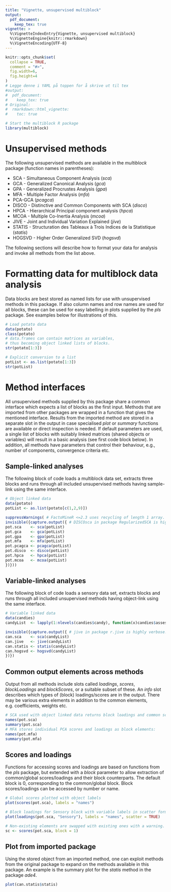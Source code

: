 ```yaml
---
title: "Vignette, unsupervised multiblock"
output: 
  pdf_document: 
    keep_tex: true
vignette: >
  %\VignetteIndexEntry{Vignette, unsupervised multiblock}
  %\VignetteEngine{knitr::rmarkdown}
  %\VignetteEncoding{UTF-8}
---
```


```r
knitr::opts_chunk$set(
  collapse = TRUE,
  comment = "#>",
  fig.width=6, 
  fig.height=4
)
# Legge denne i YAML på toppen for å skrive ut til tex
#output: 
#  pdf_document: 
#    keep_tex: true
# Original:
#  rmarkdown::html_vignette:
#    toc: true
```

```r
# Start the multiblock R package
library(multiblock)
```

# Unsupervised methods

The following unsupervised methods are available in the _multiblock_ package (function names in parentheses):

* SCA - Simultaneous Component Analysis (_sca_)
* GCA - Generalized Canonical Analysis (_gca_)
* GPA - Generalized Procrustes Analysis (_gpa_)
* MFA - Multiple Factor Analysis (_mfa_)
* PCA-GCA (_pcagca_)
* DISCO - Distinctive and Common Components with SCA (_disco_)
* HPCA - Hierarchical Principal component analysis (_hpca_)
* MCOA - Multiple Co-Inertia Analysis (_mcoa_)
* JIVE - Joint and Individual Variation Explained (_jive_)
* STATIS - Structuration des Tableaux à Trois Indices de la Statistique (_statis_)
* HOGSVD - Higher Order Generalized SVD (_hogsvd_)

The following sections will describe how to format your data for analysis and invoke all methods from the list above.


# Formatting data for multiblock data analysis

Data blocks are best stored as named lists for use with unsupervised methods in
this package. If also column names and row names are used for all blocks, these
can be used for easy labelling in plots supplied by the _pls_ package. See 
examples below for illustrations of this.

```r
# Load potato data
data(potato)
class(potato)
# data.frames can contain matrices as variables, 
# thus becoming object linked lists of blocks.
str(potato[1:3])

# Explicit conversion to a list
potList <- as.list(potato[1:3])
str(potList)
```


# Method interfaces

All unsupervised methods supplied by this package share a common interface which expects a list of blocks as the first input. Methods that are imported from other packages are wrapped in a function that gives the mentioned interface. Results from the imported method are stored in a separate slot in the output in case specialised _plot_ or _summary_ functions are available or direct inspection is needed. If default parameters are used, a single list of blocks with suitably linked matrices (shared objects or variables) will result in a basic analysis (see first code block below). In addition, all methods have parameters that control their behaviour, e.g., number of components, convergence criteria etc.

## Sample-linked analyses

The following block of code loads a multiblock data set, extracts three blocks and runs through all included unsupervised methods having sample-link using the same interface. 

```r
# Object linked data
data(potato)
potList <- as.list(potato[c(1,2,9)])

suppressWarnings( # FactoMineR <=2.3 uses recycling of length 1 array.
invisible({capture.output({ # DISCOsca in package RegularizedSCA is highly verbose.
pot.sca    <- sca(potList)
pot.gca    <- gca(potList)
pot.gpa    <- gpa(potList)
pot.mfa    <- mfa(potList)
pot.pcagca <- pcagca(potList)
pot.disco  <- disco(potList)
pot.hpca   <- hpca(potList)
pot.mcoa   <- mcoa(potList)
})}))
```

## Variable-linked analyses

The following block of code loads a sensory data set, extracts blocks and runs through all included unsupervised methods having object-link using the same interface. 

```r
# Variable linked data
data(candies)
candyList  <- lapply(1:nlevels(candies$candy), function(x)candies$assessment[candies$candy==x,])

invisible({capture.output({ # jive in package r.jive is highly verbose.
can.sca    <- sca(candyList)
can.jive   <- jive(candyList)
can.statis <- statis(candyList)
can.hogsvd <- hogsvd(candyList)
})})
```

## Common output elements across methods

Output from all methods include slots called _loadings_, _scores_, _blockLoadings_
and _blockScores_, or a suitable subset of these. An _info_ slot describes which
types of (block) loadings/scores are in the output. There may be various extra
elements in addition to the common elements, e.g. coefficients, weights etc.

```r
# SCA used with object linked data returns block loadings and common scores:
names(pot.sca)
summary(pot.sca)
# MFA stores individual PCA scores and loadings as block elements:
names(pot.mfa)
summary(pot.mfa)
```

## Scores and loadings

Functions for accessing scores and loadings are based on functions
from the _pls_ package, but extended with a _block_ parameter to
allow extraction of common/global scores/loadings and their block
counterparts. The default block is 0, corresponding to the common/global
block. Block scores/loadings can be accessed by number or name.

```r
# Global scores plotted with object labels
plot(scores(pot.sca), labels = "names")
```

```r
# Block loadings for Sensory block with variable labels in scatter format
plot(loadings(pot.sca, "Sensory"), labels = "names", scatter = TRUE)
```


```r
# Non-existing elements are swapped with existing ones with a warning.
sc <- scores(pot.sca, block = 1)
```


## Plot from imported package

Using the stored object from an imported method, one can
exploit methods from the original package to expand on the
methods available in this package. An example is the summary
plot for the _statis_ method in the package _ade4_.

```r
plot(can.statis$statis)
```



<!-- # Simultaenous Component Analysis - SCA -->

<!-- SCA will be demonstrated using sensory wine data. -->

<!-- ## Modelling -->

<!-- An SCA model with three blocks and 4 components is fitted. -->

<!-- ```{r} -->
<!-- data(wine) -->
<!-- sc <- sca(wine[c('Smell at rest', 'View', 'Smell after shaking')], ncomp = 4) -->
<!-- print(sc) -->
<!-- ``` -->

<!-- ## Loadings and scores -->

<!-- When extracting loadings and scores from an _sca_, one of them will be a list depending on sample or variable linking. The Wine data are sample linked, i.e. there are several loading blocks. -->

<!-- ```{r} -->
<!-- # Extract and plot loadings -->
<!-- loads <- loadings(sc, 'View') -->
<!-- plot(loads)#[['View']]) -->
<!-- # or -->
<!-- plot(loadings(sc, 'View')) -->
<!-- #plot(blockLoadings(sc, 'View')) -->

<!-- # Plot scores -->
<!-- scoreplot(sc) -->
<!-- ``` -->

